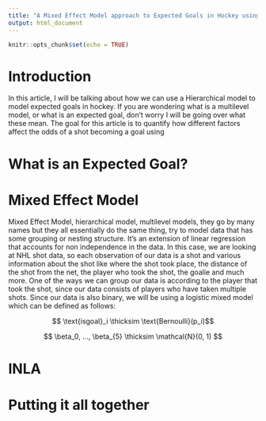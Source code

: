 ---
title: "A Mixed Effect Model approach to Expected Goals in Hockey using R-INLA"
output: html_document
---

```{r setup, include=FALSE}
knitr::opts_chunk$set(echo = TRUE)
```


<!-- ```{r message=FALSE} -->
<!-- library(INLA) -->
<!-- library(ggridges) -->
<!-- library(tidyverse) -->
<!-- library(reshape2) -->
<!-- library(parallel) -->
<!-- numCores <- detectCores() -->
<!-- pbp_data <- read_rds("../data/pbp_base.RDS") -->
<!-- sub_pbp <- pbp_data %>% filter(season == 20202021) -->
<!-- ``` -->



# Introduction

In this article, I will be talking about how we can use a Hierarchical model to model expected goals in hockey. If you are wondering what is a multilevel model, or what is an expected goal, don't worry I will be going over what these mean. The goal for this article is to quantify how different factors affect the odds of a shot becoming a goal using

# What is an Expected Goal?

# Mixed Effect Model

Mixed Effect Model, hierarchical model, multilevel models, they go by many names but they all essentially do the same thing, try to model data that has some grouping or nesting structure. It's an extension of linear regression that accounts for non independence in the data. In this case, we are looking at NHL shot data, so each observation of our data is a shot and various information about the shot like where the shot took place, the distance of the shot from the net, the player who took the shot, the goalie and much more. One of the ways we can group our data is according to the player that took the shot, since our data consists of players who have taken multiple shots. Since our data is also binary, we will be using a logistic mixed model which can be defined as follows:

$$ \text{isgoal}_i \thicksim \text{Bernoulli}(p_i)$$

```{=tex}
<!-- \begin{multline*} -->
\text{logit} \  p_i = \beta_0 + \beta_1 x_i + \beta_2 y_i + \beta_3\text{shot_distance}_i + \beta_4\text{shot_angle}_i + \\
\beta_5\text{seconds_since_last_shot}_i + \text{shooter}_i + \text{goalie}_i + \\ \text{event_detail}_i + \text{score_state}_i + \text{game_strength_state}_i 
<!-- \end{multline*} -->
```
$$
\beta_0, ..., \beta_{5} \thicksim \mathcal{N}(0, 1)
$$

<!-- \\begin{multline\*} shooter_i \thicksim \\mathcal{N}(0, \sigma\_{\text{shooter}}) \\begin{multline\*} -->

# INLA

# Putting it all together



<!-- ```{r} -->
<!-- data_pipeline_inla_xG <- function(pbp){ -->
<!--   new_pbp <- pbp %>% filter(event_type %in% c("SHOT", "GOAL", "MISS") &  -->
<!--                               game_strength_state %in% c("5v5", "5v4", "4v5", -->
<!--                                                          "4v4", "3v3")) %>% -->
<!--     mutate(home_score_state = home_score - away_score, -->
<!--            away_score_state = away_score - home_score, -->
<!--            tied = if_else(event_team == home_team,  -->
<!--                           1*(home_score_state == 0), 1*(away_score_state == 0)), -->
<!--            up_by_1 = if_else(event_team == home_team,  -->
<!--                           1*(home_score_state == 1), 1*(away_score_state == 1)), -->
<!--            up_by_2 = if_else(event_team == home_team,  -->
<!--                           1*(home_score_state == 2), 1*(away_score_state == 2)), -->
<!--            up_by_more_than_2 = if_else(event_team == home_team,  -->
<!--                           1*(home_score_state > 2), 1*(away_score_state > 2)), -->
<!--            down_by_1 = if_else(event_team == home_team,  -->
<!--                           1*(home_score_state == -1), 1*(away_score_state == -1)), -->
<!--            down_by_2 = if_else(event_team == home_team,  -->
<!--                           1*(home_score_state == -2), 1*(away_score_state == -2)), -->
<!--            down_by_more_than_2 = if_else(event_team == home_team,  -->
<!--                           1*(home_score_state < -2), 1*(away_score_state < -2)), -->
<!--            goalie = ifelse(event_team == home_team, home_goalie, away_goalie), -->
<!--            shooter = event_player_1, -->
<!--            y = coords_y, -->
<!--            x = abs(coords_x), -->
<!--            shot_distance = sqrt((89-x)^2 + y^2), -->
<!--            shot_angle = atan2(abs(y), abs(89-x)), -->
<!--            is_home_team = if_else(event_team == home_team, 1, 0), -->
<!--            seconds_since_last_shot = ifelse(game_seconds - lag(game_seconds) < 0, -->
<!--                                             game_seconds, game_seconds - lag(game_seconds)), -->
<!--            isgoal=ifelse(event_type == "GOAL", 1, 0)) %>% -->
<!--     pivot_longer(cols=all_of(c("tied", "up_by_1", "up_by_2", "up_by_more_than_2",  -->
<!--                                "down_by_1", "down_by_2", "down_by_more_than_2")),  -->
<!--                  names_to = "score_state", values_to = "count") %>% -->
<!--     filter(count == 1) %>%  -->
<!--     dplyr::select("x", "y", "isgoal", "game_id", "game_seconds", -->
<!--                   "shooter", "goalie", "shot_distance", -->
<!--                   "shot_angle", "seconds_since_last_shot", -->
<!--                   "event_team", "is_home_team", "event_detail",  -->
<!--                   "game_strength_state", "score_state", "game_seconds") %>% drop_na() -->
<!--   return(new_pbp)    -->
<!-- } -->
<!-- xg_data <- data_pipeline_inla_xG(sub_pbp) %>%  -->
<!--   mutate(shooter = ifelse(Encoding(shooter) != "unknown", enc2native(shooter), -->
<!--                           shooter)) -->

<!-- xg_data -->
<!-- ``` -->

<!-- ```{r} -->
<!-- prior_random <- list(prec = list(prior = "normal", param = c(0, 1))) -->
<!-- prior_fixed <- list(mean.intercept = 0, prec.intercept = 1,  -->
<!--                     mean = list(x = 0, y = 0, shot_distance = 0,  -->
<!--                                 shot_angle = 0, seconds_since_last_shot = 0),  -->
<!--                     prec = list(x = 1, y = 1, shot_distance = 1,  -->
<!--                                 shot_angle = 1, seconds_since_last_shot = 1)) -->

<!-- f <- isgoal ~ 1 + x + y + shot_distance + shot_angle + seconds_since_last_shot +  -->
<!--   f(goalie, model="iid", hyper = prior_random) + -->
<!--   f(shooter, model="iid",  hyper = prior_random) +  -->
<!--   f(event_detail, model="iid",  hyper = prior_random) +  -->
<!--   f(score_state, model="iid", hyper = prior_random) + -->
<!--   f(game_strength_state, model="iid", hyper = prior_random) -->

<!-- inla_xg <- inla(f, data=xg_data,  -->
<!--                     family="binomial",  -->
<!--                 control.predictor = list(link = 1), -->
<!--                 control.fixed = prior_fixed, -->
<!--                 control.compute = list(config=TRUE)) -->
<!-- summary(inla_xg) -->
<!-- ``` -->

<!-- ```{r} -->
<!-- posterior <- function(n_samples, inla_model){ -->
<!--   selection <- list("shooter"=1:(inla_model$summary.random$shooter %>% nrow()), -->
<!--     "goalie"=1:(inla_model$summary.random$goalie %>% nrow()), -->
<!--     "event_detail"=1:(inla_model$summary.random$event_detail %>% nrow()), -->
<!--     "score_state"=1:(inla_model$summary.random$score_state %>% nrow()), -->
<!--     "game_strength_state"=1:(inla_model$summary.random$game_strength_state %>%  -->
<!--                                nrow()), -->
<!--     "x"=1, "y"=1, "shot_distance"=1, "shot_angle"=1,  -->
<!--     "seconds_since_last_shot"=1, "(Intercept)"=1) -->

<!--   rownames <- bind_cols( -->
<!--     old_vars = c( -->
<!--       paste("shooter",  -->
<!--             1:(inla_model$summary.random$shooter %>% nrow()), sep=":"), -->
<!--       paste("goalie",  -->
<!--             1:(inla_model$summary.random$goalie %>% nrow()), sep=":"), -->
<!--       paste("event_detail",  -->
<!--             1:(inla_model$summary.random$event_detail %>% nrow()), sep=":"), -->
<!--       paste("score_state",  -->
<!--             1:(inla_model$summary.random$score_state %>% nrow()), sep=":"), -->
<!--       paste("game_strength_state",  -->
<!--             1:(inla_model$summary.random$game_strength_state %>% nrow()), sep=":"), -->
<!--           "x:1", "y:1", "shot_distance:1", "shot_angle:1",  -->
<!--       "seconds_since_last_shot:1", "(Intercept):1" -->
<!--     ), -->
<!--     new_vars = c( -->
<!--       inla_model$summary.random$shooter$ID, -->
<!--       inla_model$summary.random$goalie$ID, -->
<!--       inla_model$summary.random$event_detail$ID, -->
<!--       inla_model$summary.random$score_state$ID, -->
<!--       inla_model$summary.random$game_strength_state$ID, -->
<!--        "x", "y", "shot_distance", "shot_angle",  -->
<!--       "seconds_since_last_shot", "(Intercept)" -->
<!--     ) -->
<!--   ) -->
<!--   inla_xg_posterior <- inla.posterior.sample(n=n_samples, inla_model,  -->
<!--                                      num.threads = 5, selection=selection) %>%  -->
<!--     lapply(., function(x){ -->
<!--       x$latent -->
<!--     }) %>% as.data.frame() -->

<!--   colnames(inla_xg_posterior) <- paste0("sample", 1:n_samples) -->
<!--   inla_xg_posterior$v <- rownames(inla_xg_posterior) -->
<!--   rownames(inla_xg_posterior) <- c() -->
<!--   inla_xg_posterior <- inner_join(inla_xg_posterior, rownames,  -->
<!--                                   by=c("v"="old_vars")) %>%  -->
<!--     select(-v) -->

<!--   inla_xg_posterior_sample <- inla_xg_posterior %>% melt(id = "new_vars") %>% -->
<!--     dplyr::select("new_vars", "value") %>% -->
<!--     rename(vars = new_vars, sample = value) -->
<!-- } -->
<!-- xg_posterior_sample <- posterior(1000, inla_xg) -->
<!-- ``` -->

<!-- Plotting fixed effects posterior distributions -->

<!-- ```{r} -->
<!-- xg_posterior_sample %>% filter(vars %in% c("x", "y", "shot_distance",  -->
<!--                                      "shot_angle", "seconds_since_last_shot")) %>%  -->
<!--   ggplot(aes(x=sample, group=vars)) + geom_density() +  -->
<!--   facet_wrap(~vars, scales="free") -->
<!-- ``` -->

<!-- Plotting posterior distributions for the top and bottom ten player random effects -->

<!-- ```{r} -->
<!-- top_bottom_ten_scoring <- inla_xg$summary.random$shooter %>%  -->
<!--                        arrange(desc(mean)) %>% slice(c(1:10, (n()-10):n())) %>%  -->
<!--                         pull(ID) -->

<!-- xg_posterior_sample %>% filter(vars %in% top_bottom_ten_scoring) %>%  -->
<!--   ggplot(aes(x=sample, y=fct_reorder(vars, sample, .fun=mean))) +  -->
<!--   geom_density_ridges(quantile_lines = TRUE, quantiles = c(0.025, 0.5, 0.975))  -->

<!-- ``` -->

<!-- ```{r} -->
<!-- # posterior_predictive <- function(posterior_samples, variables){ -->
<!-- #   posterior_samples %>% filter("(Intercept)") %>% as.vector() -->
<!-- # } -->
<!-- # fixed_variables <- list(x=0, y=0, shot_distance=1, shot_angle=1,  -->
<!-- #     seconds_since_last_shot=1)  -->
<!-- # random_variables <- list(player="AUSTON.MATTHEWS", goalie="TUUKKA.RASK", -->
<!-- #     event_detail="Snap", score_state="tied", game_strength_state="5v5") -->

<!-- fixed_effect_names <- c("x", "y", "shot_distance", "shot_angle",  -->
<!--                         "seconds_since_last_shot") -->
<!-- random_effect_names <- c("shooter", "goalie", "event_detail", "score_state",  -->
<!--                         "game_strength_state") -->





<!-- # post_pred <- xg_posterior_sample %>%  -->
<!-- #   filter(vars == "(Intercept)") %>% -->
<!-- #   pull(sample) -->
<!-- #  -->
<!-- # for(name in names(fixed_variables)){ -->
<!-- #   post_pred <- post_pred + (xg_posterior_sample %>%  -->
<!-- #                             filter(vars == name) %>% -->
<!-- #                             pull(sample)) * get(name, variables) -->
<!-- # } -->
<!-- #  -->
<!-- # for(name in random_variables){ -->
<!-- #   post_pred <- post_pred + (xg_posterior_sample %>%  -->
<!-- #                             filter(vars == name) %>% -->
<!-- #                             pull(sample)) -->
<!-- # } -->

<!-- gid <- "2020020001" -->
<!-- post_pred <- 0 -->
<!-- for(name in fixed_effect_names){ -->
<!--   print(xg_data %>% filter(game_id == gid) %>% pull(name)) -->
<!--  post_pred <- post_pred + xg_data %>% filter(game_id == gid) %>% pull(name) %*% -->
<!--     t(xg_posterior_sample %>% filter(vars == name) %>% pull(sample)) -->
<!-- } -->
<!-- for(name in random_effect_names){ -->
<!--   post_pred <- post_pred + xg_data %>% filter(game_id == gid) %>% pull(name) %>% -->
<!--   lapply(., function(x){ -->
<!--     # print(x) -->
<!--     xg_posterior_sample %>% filter(vars == x) %>% pull(sample) -->
<!--   }) %>% unlist(.) %>% matrix(., byrow=T, nrow=length(.)/1000) -->
<!-- } -->



<!-- # x <- inla.posterior.sample(n=1000, inla_xg, -->
<!-- #                                      num.threads = 5, selection=list("Predictor"=1:10)) %>% -->
<!-- #     lapply(., function(x){ -->
<!-- #       x$latent -->
<!-- #     }) %>% as.data.frame() -->
<!-- #  -->
<!-- # apply(x, 1, plogis) %>% apply(., 2, mean) -->
<!-- # apply(plogis(post_pred), 1, mean) -->
<!-- ``` -->

<!-- ```{r} -->
<!-- fix_effect_samples <- list( -->
<!--   intercept = xg_posterior_sample %>% filter(vars == "(Intercept)") %>% pull(sample),  -->
<!--   x = xg_posterior_sample %>% filter(vars == "x") %>% pull(sample), -->
<!--   y = xg_posterior_sample %>% filter(vars == "y") %>% pull(sample), -->
<!--   shot_angle = xg_posterior_sample %>%  -->
<!--     filter(vars == "shot_angle") %>% pull(sample), -->
<!--   shot_distance = xg_posterior_sample %>%  -->
<!--     filter(vars == "shot_distance") %>% pull(sample), -->
<!--   seconds_since_last_shot = xg_posterior_sample %>%  -->
<!--     filter(vars == "seconds_since_last_shot") %>% pull(sample) -->
<!-- ) -->

<!-- gid <- "2020020001" -->
<!-- sub_xg_data <- xg_data %>% filter(game_id == gid) -->
<!-- post_pred <- apply(sub_xg_data, 1, function(row){ -->
<!--     fix_effect_samples$intercept + -->
<!--     as.numeric(row[["x"]])*fix_effect_samples$x + -->
<!--     as.numeric(row[["y"]])*fix_effect_samples$y +  -->
<!--     as.numeric(row[["shot_angle"]])*fix_effect_samples$shot_angle +  -->
<!--     as.numeric(row[["shot_distance"]])*fix_effect_samples$shot_distance +  -->
<!--     # as.numeric(row[["seconds_since_last_shot"]])*fix_effect_samples$shot_distance + -->
<!--     xg_posterior_sample %>% filter(vars == row[["goalie"]]) %>% pull(sample) +  -->
<!--     xg_posterior_sample %>% filter(vars == row[["shooter"]]) %>% pull(sample) +  -->
<!--     xg_posterior_sample %>% filter(vars == row[["event_detail"]]) %>% pull(sample) +  -->
<!--     xg_posterior_sample %>% filter(vars == row[["score_state"]]) %>% pull(sample) +  -->
<!--     xg_posterior_sample %>% filter(vars == row[["game_strength_state"]]) %>% pull(sample) -->
<!-- }) -->

<!-- apply(plogis(post_pred), 2, mean) -->
<!-- ``` -->

<!-- Updating to R 4.1 -->

<!-- ```{r} -->
<!-- ip<-installed.packages() -->
<!-- ip -->


<!-- saveRDS(ip,"CurrentPackages.rds") -->


<!-- #WHEN READY  -->
<!-- ip <- readRDS("CurrentPackages.rds") -->


<!-- install.packages(ip[,1]) -->
<!-- ``` -->
